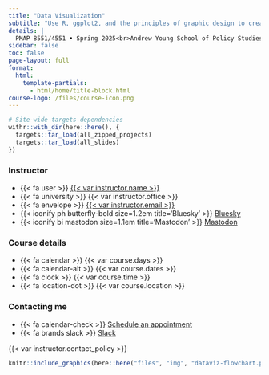 ```yaml
---
title: "Data Visualization"
subtitle: "Use R, ggplot2, and the principles of graphic design to create beautiful and truthful visualizations of data"
details: |
  PMAP 8551/4551 • Spring 2025<br>Andrew Young School of Policy Studies<br>Georgia State University
sidebar: false
toc: false
page-layout: full
format:
  html:
    template-partials:
      - html/home/title-block.html
course-logo: /files/course-icon.png
---
```


```r
# Site-wide targets dependencies
withr::with_dir(here::here(), {
  targets::tar_load(all_zipped_projects)
  targets::tar_load(all_slides)
})
```

::: {.home}

:::: {.grid .course-details}

::: {.g-col-12 .g-col-sm-6 .g-col-md-4}
### Instructor

- [{{< fa user >}}]{.fa-li} [{{< var instructor.name >}}]({{< var instructor.url >}})
- [{{< fa university >}}]{.fa-li} {{< var instructor.office >}}
- [{{< fa envelope >}}]{.fa-li} <a href='mailto:{{< var instructor.email >}}'>{{< var instructor.email >}}</a>
- [{{< iconify ph butterfly-bold size=1.2em title='Bluesky' >}}]{.fa-li} [Bluesky]({{< var instructor.bluesky >}})
- [{{< iconify bi mastodon size=1.1em title='Mastodon' >}}]{.fa-li} [Mastodon]({{< var instructor.mastodon >}})
:::

::: {.g-col-12 .g-col-sm-6 .g-col-md-4}
### Course details

- [{{< fa calendar >}}]{.fa-li} {{< var course.days >}}
- [{{< fa calendar-alt >}}]{.fa-li} {{< var course.dates >}}
- [{{< fa clock >}}]{.fa-li} {{< var course.time >}}
- [{{< fa location-dot >}}]{.fa-li} {{< var course.location >}}
:::

::: {.g-col-12 .g-col-md-4 .contact-policy}
### Contacting me

- [{{< fa calendar-check >}}]{.fa-li} [Schedule an appointment]({{< var instructor.appointment_url >}})
- [{{< fa brands slack >}}]{.fa-li} [Slack]({{< var course.slack >}})

{{< var instructor.contact_policy >}}
:::

::::

```r
knitr::include_graphics(here::here("files", "img", "dataviz-flowchart.png"), error = FALSE)
```

:::
